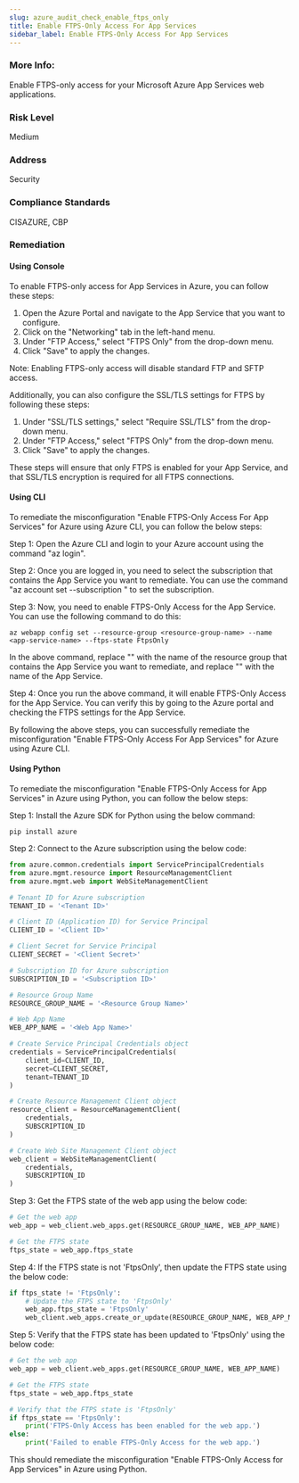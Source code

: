 ```yaml
---
slug: azure_audit_check_enable_ftps_only
title: Enable FTPS-Only Access For App Services
sidebar_label: Enable FTPS-Only Access For App Services
---
```


### More Info:

Enable FTPS-only access for your Microsoft Azure App Services web applications.

### Risk Level

Medium

### Address

Security

### Compliance Standards

CISAZURE, CBP
### Remediation

#### Using Console

To enable FTPS-only access for App Services in Azure, you can follow these steps:

1. Open the Azure Portal and navigate to the App Service that you want to configure.
2. Click on the "Networking" tab in the left-hand menu.
3. Under "FTP Access," select "FTPS Only" from the drop-down menu.
4. Click "Save" to apply the changes.

Note: Enabling FTPS-only access will disable standard FTP and SFTP access. 

Additionally, you can also configure the SSL/TLS settings for FTPS by following these steps:

1. Under "SSL/TLS settings," select "Require SSL/TLS" from the drop-down menu.
2. Under "FTP Access," select "FTPS Only" from the drop-down menu.
3. Click "Save" to apply the changes.

These steps will ensure that only FTPS is enabled for your App Service, and that SSL/TLS encryption is required for all FTPS connections.

#### Using CLI

To remediate the misconfiguration "Enable FTPS-Only Access For App Services" for Azure using Azure CLI, you can follow the below steps:

Step 1: Open the Azure CLI and login to your Azure account using the command "az login".

Step 2: Once you are logged in, you need to select the subscription that contains the App Service you want to remediate. You can use the command "az account set --subscription <subscription-id>" to set the subscription.

Step 3: Now, you need to enable FTPS-Only Access for the App Service. You can use the following command to do this:

```
az webapp config set --resource-group <resource-group-name> --name <app-service-name> --ftps-state FtpsOnly
```

In the above command, replace "<resource-group-name>" with the name of the resource group that contains the App Service you want to remediate, and replace "<app-service-name>" with the name of the App Service.

Step 4: Once you run the above command, it will enable FTPS-Only Access for the App Service. You can verify this by going to the Azure portal and checking the FTPS settings for the App Service.

By following the above steps, you can successfully remediate the misconfiguration "Enable FTPS-Only Access For App Services" for Azure using Azure CLI.

#### Using Python

To remediate the misconfiguration "Enable FTPS-Only Access for App Services" in Azure using Python, you can follow the below steps:

Step 1: Install the Azure SDK for Python using the below command:

```
pip install azure
```

Step 2: Connect to the Azure subscription using the below code:

```python
from azure.common.credentials import ServicePrincipalCredentials
from azure.mgmt.resource import ResourceManagementClient
from azure.mgmt.web import WebSiteManagementClient

# Tenant ID for Azure subscription
TENANT_ID = '<Tenant ID>'

# Client ID (Application ID) for Service Principal
CLIENT_ID = '<Client ID>'

# Client Secret for Service Principal
CLIENT_SECRET = '<Client Secret>'

# Subscription ID for Azure subscription
SUBSCRIPTION_ID = '<Subscription ID>'

# Resource Group Name
RESOURCE_GROUP_NAME = '<Resource Group Name>'

# Web App Name
WEB_APP_NAME = '<Web App Name>'

# Create Service Principal Credentials object
credentials = ServicePrincipalCredentials(
    client_id=CLIENT_ID,
    secret=CLIENT_SECRET,
    tenant=TENANT_ID
)

# Create Resource Management Client object
resource_client = ResourceManagementClient(
    credentials,
    SUBSCRIPTION_ID
)

# Create Web Site Management Client object
web_client = WebSiteManagementClient(
    credentials,
    SUBSCRIPTION_ID
)
```

Step 3: Get the FTPS state of the web app using the below code:

```python
# Get the web app
web_app = web_client.web_apps.get(RESOURCE_GROUP_NAME, WEB_APP_NAME)

# Get the FTPS state
ftps_state = web_app.ftps_state
```

Step 4: If the FTPS state is not 'FtpsOnly', then update the FTPS state using the below code:

```python
if ftps_state != 'FtpsOnly':
    # Update the FTPS state to 'FtpsOnly'
    web_app.ftps_state = 'FtpsOnly'
    web_client.web_apps.create_or_update(RESOURCE_GROUP_NAME, WEB_APP_NAME, web_app)
```

Step 5: Verify that the FTPS state has been updated to 'FtpsOnly' using the below code:

```python
# Get the web app
web_app = web_client.web_apps.get(RESOURCE_GROUP_NAME, WEB_APP_NAME)

# Get the FTPS state
ftps_state = web_app.ftps_state

# Verify that the FTPS state is 'FtpsOnly'
if ftps_state == 'FtpsOnly':
    print('FTPS-Only Access has been enabled for the web app.')
else:
    print('Failed to enable FTPS-Only Access for the web app.')
```

This should remediate the misconfiguration "Enable FTPS-Only Access for App Services" in Azure using Python.


